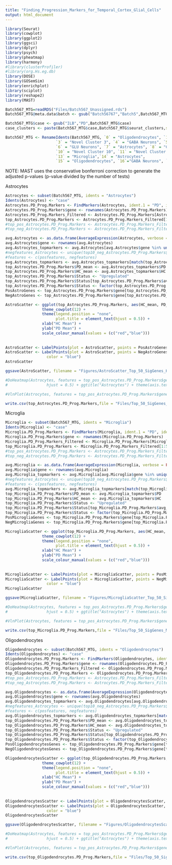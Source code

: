 ```yaml
---
title: "Finding_Progression_Markers_for_Temporal_Cortex_Glial_Cells"
output: html_document
---
```



```R
library(Seurat)
library(cowplot)
library(ggplot2)
library(ggsci)
library(dplyr)
library(psych)
library(pheatmap)
library(harmony)
#library(clusterProfiler)
#library(org.Hs.eg.db)
library(DOSE)
library(GOSemSim)
library(enrichplot)
library(sciplot)
library(reshape2)
library(MAST)
```


```R
Batch567_MTG=readRDS("Files/Batch567_Unassigned.rds")
Batch567_MTG@meta.data$batch <- gsub("Batch56767","Batch5",Batch567_MTG@meta.data$batch)
```


```R
Batch567_MTG$case <- gsub("ILB","PD",Batch567_MTG$case)
case_clusters <- paste(Batch567_MTG$case,Batch567_MTG$seurat_clusters,sep = "_")
```


```R
Batch567_MTG <- RenameIdents(Batch567_MTG, `0` = "Oligodendrocytes", `1` = "GLU Neurons", `2` = "Novel Cluster 2",
                      `3` = "Novel Cluster 3", `4` = "GABA Neurons", `5` = "GABA Neurons",
                      `6` = "GLU Neurons", `7` = "Astrocytes", `8` = "GLU Neurons",`9` = "GABA Neurons",
                      `10` = "Novel Cluster 10", `11` = "Novel Cluster 11",`12` = "Novel Cluster 12",
                      `13` = "Microglia",`14` = "Astrocytes",
                      `15` = "Oligodendrocytes", `16`="GABA Neurons", `17`="GLU Neurons", `18`="Endothelial",`19`="Endothelial",`20`="Oligodendrocytes",`21`="GABA Neurons",`22`="GABA Neurons")
```

NOTE: MAST uses the conservative bonferroni correction to generate the adjusted p-values (p-value divided by the number of tests)


Astrocytes

```R
Astrocytes <- subset(Batch567_MTG, idents = "Astrocytes")
Idents(Astrocytes) <- "case"
Astrocytes.PD_Prog.Markers <- FindMarkers(Astrocytes, ident.1 = "PD", ident.2 = "HC", verbose = FALSE, test.use = "MAST")
Astrocytes.PD_Prog.Markers$gene <- rownames(Astrocytes.PD_Prog.Markers)
Astrocytes.PD_Prog.Markers_Filtered <- Astrocytes.PD_Prog.Markers[Astrocytes.PD_Prog.Markers$p_val_adj <= 0.05,]
top_Astrocytes.PD_Prog.Markers <- Astrocytes.PD_Prog.Markers_Filtered[1:50,]
#top_pos_Astrocytes.PD_Prog.Markers <- Astrocytes.PD_Prog.Markers_Filtered %>% top_n(n = 50, wt = avg_log2FC)
#top_neg_Astrocytes.PD_Prog.Markers <- Astrocytes.PD_Prog.Markers_Filtered %>% top_n(n = 50, wt = -avg_log2FC)
```

```R
avg.Astrocytes <- as.data.frame(AverageExpression(Astrocytes, verbose = FALSE)$RNA)
avg.Astrocytes$gene <- rownames(avg.Astrocytes)
avg.Astrocytes_topmarkers <- avg.Astrocytes[avg.Astrocytes$gene %in% unique(top_Astrocytes.PD_Prog.Markers$gene),]
#negfeatures_Astrocytes <- unique(top10_neg_Astrocytes.PD_Prog.Markers$gene)
#features <- c(posfeatures, negfeatures)
avg.Astrocytes_topmarkers <- avg.Astrocytes_topmarkers[match(top_Astrocytes.PD_Prog.Markers$gene,avg.Astrocytes_topmarkers$gene),]
top_Astrocytes.PD_Prog.Markers$PD_mean <- avg.Astrocytes_topmarkers$PD
top_Astrocytes.PD_Prog.Markers$HC_mean <- avg.Astrocytes_topmarkers$HC
top_Astrocytes.PD_Prog.Markers$Status <- "Upregulated"
top_Astrocytes.PD_Prog.Markers$Status[top_Astrocytes.PD_Prog.Markers$avg_log2FC < 0] <- "Downregulated"
top_Astrocytes.PD_Prog.Markers$Status <- factor(top_Astrocytes.PD_Prog.Markers$Status, c("Upregulated","Downregulated"))
PosAstroGenes <- top_Astrocytes.PD_Prog.Markers$gene[top_Astrocytes.PD_Prog.Markers$avg_log2FC > 1]
NegAstroGenes <- top_Astrocytes.PD_Prog.Markers$gene[top_Astrocytes.PD_Prog.Markers$avg_log2FC < -1]
```


```R

AstroScatter <- ggplot(top_Astrocytes.PD_Prog.Markers, aes(HC_mean, PD_mean, color = status)) + geom_point(size = 0.5) + ggtitle("Astrocytes") +
                theme_cowplot(12) +
                theme(legend.position = "none",
                      plot.title = element_text(hjust = 0.5)) +
                xlab("HC Mean") +
                ylab("PD Mean") +
                scale_colour_manual(values = (c("red","blue")))
                
                
AstroScatter <- LabelPoints(plot = AstroScatter, points = PosAstroGenes, repel = TRUE, xnudge = 0, ynudge = 0, size = 3, color = "red")
AstroScatter <- LabelPoints(plot = AstroScatter, points = NegAstroGenes, repel = TRUE, xnudge = 0, ynudge = 0, size = 3,
                  color = "blue")
AstroScatter

ggsave(AstroScatter, filename = "Figures/AstroScatter_Top_50_SigGenes_HC_and_PD_MTG.pdf", device = "pdf", width = 4, height = 4, units = "in")

#DoHeatmap(Astrocytes, features = top_pos_Astrocytes.PD_Prog.Markers$gene, size = 4, angle = 0,
#                 hjust = 0.5) + ggtitle("Astrocytes") + theme(axis.text.y = element_text(size = 8))

#VlnPlot(Astrocytes, features = top_pos_Astrocytes.PD_Prog.Markers$gene, adjust = TRUE, pt.size = 0)
```


```R

write.csv(top_Astrocytes.PD_Prog.Markers,file = "Files/Top_50_SigGenes_Astrocyte_Markers_HC_vs_PD_MTG.csv", quote = FALSE)

```

Microglia

```R
Microglia <- subset(Batch567_MTG, idents = "Microglia")
Idents(Microglia) <- "case"
Microglia.PD_Prog.Markers <- FindMarkers(Microglia, ident.1 = "PD", ident.2 = "HC", verbose = FALSE, test.use = "MAST")
Microglia.PD_Prog.Markers$gene <- rownames(Microglia.PD_Prog.Markers)
Microglia.PD_Prog.Markers_Filtered <- Microglia.PD_Prog.Markers[Microglia.PD_Prog.Markers$p_val_adj <= 0.05,]
top_Microglia.PD_Prog.Markers <- Microglia.PD_Prog.Markers_Filtered[1:50,]
#top_pos_Astrocytes.PD_Prog.Markers <- Astrocytes.PD_Prog.Markers_Filtered %>% top_n(n = 50, wt = avg_log2FC)
#top_neg_Astrocytes.PD_Prog.Markers <- Astrocytes.PD_Prog.Markers_Filtered %>% top_n(n = 50, wt = -avg_log2FC)
```

```R
avg.Microglia <- as.data.frame(AverageExpression(Microglia, verbose = FALSE)$RNA)
avg.Microglia$gene <- rownames(avg.Microglia)
avg.Microglia_topmarkers <- avg.Microglia[avg.Microglia$gene %in% unique(top_Microglia.PD_Prog.Markers$gene),]
#negfeatures_Astrocytes <- unique(top10_neg_Astrocytes.PD_Prog.Markers$gene)
#features <- c(posfeatures, negfeatures)
avg.Microglia_topmarkers <- avg.Microglia_topmarkers[match(top_Microglia.PD_Prog.Markers$gene,avg.Microglia_topmarkers$gene),]
top_Microglia.PD_Prog.Markers$PD_mean <- avg.Microglia_topmarkers$PD
top_Microglia.PD_Prog.Markers$HC_mean <- avg.Microglia_topmarkers$HC
top_Microglia.PD_Prog.Markers$Status <- "Upregulated"
top_Microglia.PD_Prog.Markers$Status[top_Microglia.PD_Prog.Markers$avg_log2FC < 0] <- "Downregulated"
top_Microglia.PD_Prog.Markers$Status <- factor(top_Microglia.PD_Prog.Markers$Status, c("Upregulated","Downregulated"))
PosMicrogliaGenes <- top_Microglia.PD_Prog.Markers$gene[top_Microglia.PD_Prog.Markers$avg_log2FC > 1]
NegMicrogliaGenes <- top_Microglia.PD_Prog.Markers$gene[top_Microglia.PD_Prog.Markers$avg_log2FC < -1]
```


```R

MicrogliaScatter <- ggplot(top_Microglia.PD_Prog.Markers, aes(HC_mean, PD_mean, color = Status)) + geom_point(size = 0.5) + ggtitle("Microglia") +
                theme_cowplot(12) +
                theme(legend.position = "none",
                      plot.title = element_text(hjust = 0.5)) +
                xlab("HC Mean") +
                ylab("PD Mean") +
                scale_colour_manual(values = (c("red","blue")))
                
                
MicrogliaScatter <- LabelPoints(plot = MicrogliaScatter, points = PosMicrogliaGenes, repel = TRUE, xnudge = 0, ynudge = 0, size = 3, color = "red")
MicrogliaScatter <- LabelPoints(plot = MicrogliaScatter, points = NegMicrogliaGenes, repel = TRUE, xnudge = 0, ynudge = 0, size = 3,
                  color = "blue")
MicrogliaScatter

ggsave(MicrogliaScatter, filename = "Figures/MicrogliaScatter_Top_50_SigGenes_HC_and_PD_MTG.pdf", device = "pdf", width = 4, height = 4, units = "in")

#DoHeatmap(Astrocytes, features = top_pos_Astrocytes.PD_Prog.Markers$gene, size = 4, angle = 0,
#                 hjust = 0.5) + ggtitle("Astrocytes") + theme(axis.text.y = element_text(size = 8))

#VlnPlot(Astrocytes, features = top_pos_Astrocytes.PD_Prog.Markers$gene, adjust = TRUE, pt.size = 0)
```


```R

write.csv(top_Microglia.PD_Prog.Markers,file = "Files/Top_50_SigGenes_Microglia_Markers_HC_vs_PD_MTG.csv", quote = FALSE)

```


Oligodendrocytes

```R
Oligodendrocytes <- subset(Batch567_MTG, idents = "Oligodendrocytes")
Idents(Oligodendrocytes) <- "case"
Oligodendrocytes.PD_Prog.Markers <- FindMarkers(Oligodendrocytes, ident.1 = "PD", ident.2 = "HC", verbose = FALSE, test.use = "MAST")
Oligodendrocytes.PD_Prog.Markers$gene <- rownames(Oligodendrocytes.PD_Prog.Markers)
Oligodendrocytes.PD_Prog.Markers_Filtered <- Oligodendrocytes.PD_Prog.Markers[Oligodendrocytes.PD_Prog.Markers$p_val_adj <= 0.05,]
top_Oligodendrocytes.PD_Prog.Markers <- Oligodendrocytes.PD_Prog.Markers_Filtered[1:50,]
#top_pos_Astrocytes.PD_Prog.Markers <- Astrocytes.PD_Prog.Markers_Filtered %>% top_n(n = 50, wt = avg_log2FC)
#top_neg_Astrocytes.PD_Prog.Markers <- Astrocytes.PD_Prog.Markers_Filtered %>% top_n(n = 50, wt = -avg_log2FC)
```

```R
avg.Oligodendrocytes <- as.data.frame(AverageExpression(Oligodendrocytes, verbose = FALSE)$RNA)
avg.Oligodendrocytes$gene <- rownames(avg.Oligodendrocytes)
avg.Oligodendrocytes_topmarkers <- avg.Oligodendrocytes[avg.Oligodendrocytes$gene %in% unique(top_Oligodendrocytes.PD_Prog.Markers$gene),]
#negfeatures_Astrocytes <- unique(top10_neg_Astrocytes.PD_Prog.Markers$gene)
#features <- c(posfeatures, negfeatures)
avg.Oligodendrocytes_topmarkers <- avg.Oligodendrocytes_topmarkers[match(top_Oligodendrocytes.PD_Prog.Markers$gene,avg.Oligodendrocytes_topmarkers$gene),]
top_Oligodendrocytes.PD_Prog.Markers$PD_mean <- avg.Oligodendrocytes_topmarkers$PD
top_Oligodendrocytes.PD_Prog.Markers$HC_mean <- avg.Oligodendrocytes_topmarkers$HC
top_Oligodendrocytes.PD_Prog.Markers$Status <- "Upregulated"
top_Oligodendrocytes.PD_Prog.Markers$Status[top_Oligodendrocytes.PD_Prog.Markers$avg_log2FC < 0] <- "Downregulated"
top_Oligodendrocytes.PD_Prog.Markers$Status <- factor(top_Oligodendrocytes.PD_Prog.Markers$Status, c("Upregulated","Downregulated"))
PosOligodendrocytesGenes <- top_Oligodendrocytes.PD_Prog.Markers$gene[top_Oligodendrocytes.PD_Prog.Markers$avg_log2FC > 1]
NegOligodendrocytesGenes <- top_Oligodendrocytes.PD_Prog.Markers$gene[top_Oligodendrocytes.PD_Prog.Markers$avg_log2FC < -1]
```


```R

OligodendrocytesScatter <- ggplot(top_Oligodendrocytes.PD_Prog.Markers, aes(HC_mean, PD_mean, color = Status)) + geom_point(size = 0.5) + ggtitle("Oligodendrocytes") +
                theme_cowplot(12) +
                theme(legend.position = "none",
                      plot.title = element_text(hjust = 0.5)) +
                xlab("HC Mean") +
                ylab("PD Mean") +
                scale_colour_manual(values = (c("red","blue")))
                
                
OligodendrocytesScatter <- LabelPoints(plot = OligodendrocytesScatter, points = PosOligodendrocytesGenes, repel = TRUE, xnudge = 0, ynudge = 0, size = 3, color = "red")
OligodendrocytesScatter <- LabelPoints(plot = OligodendrocytesScatter, points = NegOligodendrocytesGenes, repel = TRUE, xnudge = 0, ynudge = 0, size = 3,
                  color = "blue")
OligodendrocytesScatter

ggsave(OligodendrocytesScatter, filename = "Figures/OligodendrocytesScatter_Top_50_SigGenes_HC_and_PD_MTG.pdf", device = "pdf", width = 4, height = 4, units = "in")

#DoHeatmap(Astrocytes, features = top_pos_Astrocytes.PD_Prog.Markers$gene, size = 4, angle = 0,
#                 hjust = 0.5) + ggtitle("Astrocytes") + theme(axis.text.y = element_text(size = 8))

#VlnPlot(Astrocytes, features = top_pos_Astrocytes.PD_Prog.Markers$gene, adjust = TRUE, pt.size = 0)
```


```R

write.csv(top_Oligodendrocytes.PD_Prog.Markers,file = "Files/Top_50_SigGenes_Oligodendrocytes_Markers_HC_vs_PD_MTG.csv", quote = FALSE)

```



